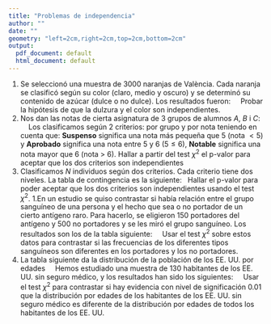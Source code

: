 ```yaml
---
title: "Problemas de independencia"
author: ""
date: ""
geometry: "left=2cm,right=2cm,top=2cm,bottom=2cm"
output:
  pdf_document: default
  html_document: default
---
```


1. Se seleccionó una muestra de $3000$ naranjas de València. Cada
naranja se clasificó según su color (claro, medio y oscuro) y se determinó su contenido de azúcar
(dulce o no dulce). Los resultados fueron:
\ \newline
\begin{center}
\begin{tabular}{|c||c|c||c|}
\hline Color&Muy Dulce&No
Dulce&Totales\\\hline\hline Claro&$1300$&$\ 200$&$1500$
\\\hline Medio&$\ 500$&$\ 500$&$1000$\\\hline Oscuro
&$\ 200$&$\ 300$&$\ 500$\\\hline Totales
&$2000$&$1000$&$3000$\\\hline 
\end{tabular}
\end{center}
\ \newline
Probar la hipótesis de que la dulzura y el color son independientes.
1. Nos dan las notas de cierta asignatura de 3 grupos de alumnos $A$, $B$ i $C$:
\ \newline
\begin{center}
\begin{tabular}{|c||r@{.}lr@{.}lr@{.}lr@{.}lr@{.}lr@{.}lr@{.}lr@{.}l
r@{.}lr@{.}l|}
\hline
$A$&4&6&5&&5&1&5&6&4&6&5&&5&7&5&4&4&4&8&\\\hline
$B$&4&6&3&4&5&3&4&&3&5&4&&5&&4&7&3&6&4&1\\\hline
$C$&7&2&7&3&5&7&4&1&5&7&6&1&6&&7&8&7&&3&8\\\hline
\end{tabular}
\end{center}
\ \newline
Los clasificamos según $2$ criterios: por grupo y por nota teniendo en cuenta
que: **Suspenso** significa una nota más pequeña que $5$ (nota $<5$) y **Aprobado** significa una nota entre $5$ y $6$ ($5\leq 6$), **Notable** significa una nota mayor que $6$ (nota $>\ 6$).
\newline Hallar a partir del test $\chi^2$ el p-valor para aceptar que los dos criterios son
independientes
1. Clasificamos $N$ individuos según dos criterios. Cada criterio tiene dos
niveles. La tabla de contingencia es la siguiente:
\begin{center}
\begin{tabular}{|c|r|r|}
\hline
$C_2\backslash C_1$&\multicolumn{1}{|c|}{$A_1$}&
\multicolumn{1}{|c|}{$A_2$}\\\hline\hline
$B_1$&10&5\\\hline
$B_2$&5&10\\\hline
\end{tabular}
\end{center}
\ \newline
Hallar el p-valor para poder aceptar que los dos criterios son 
independientes usando el test $\chi^2$.
1.En un estudio se quiso contrastar si había relación entre el grupo sanguíneo de una persona y el hecho que sea o no portador de un cierto antígeno raro. Para hacerlo, se eligieron 150 portadores del antígeno y 500 no portadores y se les miró el grupo sanguíneo. Los resultados son los de la tabla siguiente:
\ \newline
\begin{center}
\begin{tabular}{lcc}
Grupo & Portadores & No portadores\\ \hline
0 & 72  & 230 \\
A & 54 & 192\\
B & 16 & 63\\
AB & 8 & 15
\end{tabular}
\end{center}
\ \newline
Usar el test $\chi^2$ sobre estos datos para contrastar si las frecuencias de los diferentes tipos sanguíneos son diferentes en los portadores y los no portadores.
1. La tabla siguiente da la distribución de la población de los EE. UU. por edades
\ \newline
\begin{center}
\begin{tabular}{l|cccccccc}
Edades & Menos de 18 & 18--24 & 25--34 & 35--44 & 45--64 & 65--79 & 80 o más\\ \hline
Porcentaje \% &  25 & 9.6 & 13.4 & 14.4 & 25.4 & 9.4 & 2.8
\end{tabular}
\end{center}
\ \newline
Hemos estudiado una muestra de 130 habitantes de los EE. UU. sin seguro médico, y los resultados han sido los siguientes:
\ \newline
\begin{center}
\begin{tabular}{l|cccccccc}
Edades & Menos de 18 & 18--24 & 25--34 & 35--44 & 45--64 & 65--79 & 80 o más\\ \hline
Frecuencia &  30 &  14 & 18 & 22 &  40  & 5 & 1
\end{tabular}
\end{center}
\ \newline
Usar el test $\chi^2$ para contrastar si hay evidencia con nivel de significación 0.01 que la distribución por edades de los habitantes de los EE. UU. sin seguro médico es diferente de la distribución por edades de todos los habitantes de los EE. UU.